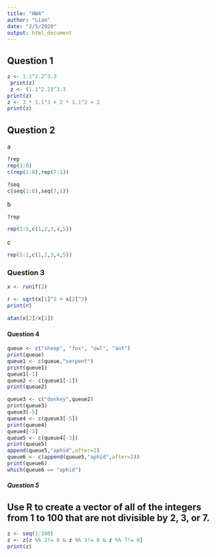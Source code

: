 ```yaml
---
title: "HW4"
author: "Liam"
date: "2/5/2020"
output: html_document
---
```

## Question 1
```r
z <- 1.1^2.2^3.3
 print(z)
 z <- (1.1^2.2)^3.3
print(z)
z <- 3 * 1.1^3 + 2 * 1.1^2 + 1
print(z)
```
## Question 2
a
```r
?rep
rep(1:8)
c(rep(1:8),rep(7:1))
```
```r
?seq
c(seq(1:8),seq(7,1))
```
b
```r
?rep

```
```r
rep(1:5,c(1,2,3,4,5))
```

c
```r
rep(5:1,c(1,2,3,4,5))
```
### Question 3
```r
x <- runif(2)
```
```r
r <- sqrt(x[1]^2 + x[2]^2)
print(r)
```
```r
atan(x[2]/x[1])

```
#### Question 4
```r
queue <- c("sheep", "fox", "owl", "ant")
print(queue)
queue1 <- c(queue,"serpent")
print(queue1)
queue1[-1]
queue2 <- c(queue1[-1])
print(queue2)

queue3 <- c("donkey",queue2)
print(queue3)
queue3[-5]
queue4 <- c(queue3[-5])
print(queue4)
queue4[-3]
queue5 <- c(queue4[-3])
print(queue5)
append(queue5,"aphid",after=2)
queue6 <- c(append(queue5,"aphid",after=2))
print(queue6)
which(queue6 == "aphid")


```
##### Question 5
## Use R to create a vector of all of the integers from 1 to 100 that are not divisible by 2, 3, or 7.
```r
z <- seq(1:100)
z <- z[z %% 2!= 0 & z %% 3!= 0 & z %% 7!= 0]
print(z)


```









